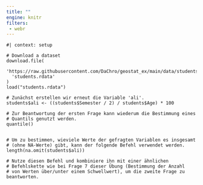 ```yaml
---
title: ""
engine: knitr
filters:
 - webr
---
```


```webr-r

#| context: setup

# Download a dataset
download.file(
  'https://raw.githubusercontent.com/DaChro/geostat_ex/main/data/students.rdata',
  'students.rdata'
)
load("students.rdata")

```

```webr-r
# Zunächst erstellen wir erneut die Variable 'ali'.
students$ali <- ((students$Semester / 2) / students$Age) * 100

# Zur Beantwortung der ersten Frage kann wiederum die Bestimmung eines 
# Quantils genutzt werden. 
quantile()


# Um zu bestimmen, wieviele Werte der gefragten Variablen es insgesamt 
# (ohne NA-Werte) gibt, kann der folgende Befehl verwendet werden. 
length(na.omit(students$ali))

# Nutze diesen Befehl und kombiniere ihn mit einer ähnlichen
# Befehlskette wie bei Frage 7 dieser Übung (Bestimmung der Anzahl 
# von Werten über/unter einem Schwellwert), um die zweite Frage zu beantworten.



```
